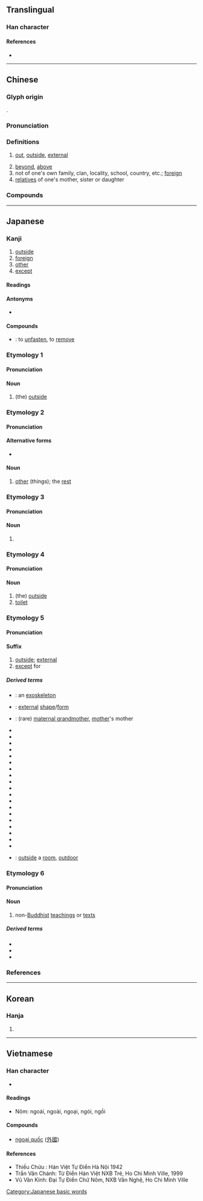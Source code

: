 {{also|㚈}}
{{character info/new}}
==Translingual==
{{stroke order|strokes=5}}

===Han character===
{{Han char|rn=36|rad=夕|as=02|sn=5|four=23200|canj=NIY|ids=⿰夕卜}}

====References====
* {{Han ref|kx=0246.020|dkj=05750|dj=0487.050|hdz=20860.010|uh=5916|ud=22806|bh=A57E|bd=42366}}

----

==Chinese==
{{zh-forms}}

===Glyph origin===
{{Han etyl}}
{{Han compound|卜|月|ls=psc|c1=s|c2=p}}.

===Pronunciation===
{{zh-pron
|m=wài
|m-s=wai4/wei4
|m-s_note=wei4 appears in some phrases
|c=ngoi6
|c-t=
|g=
|h=pfs=ngoi
|j=
|md=nguôi/ngiê
|md_note=nguôi - literary; ngiê - colloquial
|mn=gōa/gōe
|mn_note=gōe - literary; gōa - colloquial
|mn-t=
|w=3nga
|x=
|mc=y
|oc=y
|cat=a,n
}}

===Definitions===
{{zh-hanzi}}

# [[out]], [[outside]], [[external]]
#: {{zh-ant|裡|內}}
# [[beyond]], [[above]]
# not of one's own family, clan, locality, school, country, etc.; [[foreign]]
# [[relatives]] of one's mother, sister or daughter
#: {{zh-x|外婆|maternal grandmother}}
#: {{zh-x|外孫|daughter's son}}
#: {{zh-x|外祖父|maternal grandfather}}

===Compounds===
{{zh-der|丁外艱|不外|不外乎|不自外|中外|之外|以外|作外|例外|內外|其外|出外|出外景|出意外|分外|劍外|務外|化外|口外|另外|向外|味外味|員外|員外郎|圈外人|國外|在外|域外|塞外|外丹|外丹功|外事|外交|外交團|外交官|外交部|外人|外來|外來語|外來錢|外侮|外側|外傅|外傳|外債|外傷|外像|外僑|外光派|外公|外出|外出服|外出血|外力|外功|外加|外動詞|外務|外務員|外勞|外勤|外包|外匯|外卡|外史|外名|外向|外呈答|外呼吸|外商|外四路|外國|外國人|外國貨|外圍|外在|外在美|外地|外型|外城|外埠|外場|外場人|外外|外太空|外套|外姓|外婆|外婦|外子|外孫|外孫女|外宅|外官|外客|外家|外宿|外寇|外層|外帶|外幣|外延|外引|外弟|外形|外後日|外心|外快|外快子|外患|外感|外戚|外戶|外手|外才|外找|外技|外掛|外接圓|外揚|外援|外放|外教|外敵|外敷|外文|外方|外族|外日|外星人|外景|外末|外果皮|外標|外欠|外此|外殼|外母|外毒素|外氏|外水|外江|外泄|外洋|外洩|外流|外流區|外流河|外海|外淨|外港|外焰|外煙|外燃機|外父|外生|外甥|外甥女|外用|外用藥|外界|外痔|外相|外省|外祖母|外祖父|外科|外秧兒|外稃|外篇|外籍|外線|外緣|外縣|外罩|外耳|外耳道|外聽道|外胎|外胚層|外膜|外舅|外舍|外艱|外蒙|外蒙古|外藩|外號|外行|外行人|外行星|外行話|外衣|外表|外褂|外親|外觀|外角|外角球|外話|外語|外調|外貌|外財|外貨|外貿|外資|外賓|外賣|外路|外路人|外遇|外道|外道兒|外道話|外邊|外郎|外部|外鄉|外野|外野手|外鈔|外銷|外錯角|外長城|外間|外附|外集|外電|外電路|外面|外面情|外項|外頭|外館|天外|媚外|室外|局外|局外人|山外|崇外|度外|徼外|心外膜|意外|意外險|戶外|打外|打野外|拍外景|排外|援外|方外|方外人|望外|格外|此外|治外|法外|流外|海外|海外版|涉外|濱外|牆外漢|物外|界外|界外球|窗外|紅外線|紫外線|老外|而外|膜外|自外|荒外|號外|裡外|裡外裡|見外|言外|課外|象外|賺外快|郊外|野外|門外|門外漢|開外|關外|除外|䫄外|題外話|額外|餘外|騖外|屋外}}

{{zh-cat|Beginning}}

----

==Japanese==

===Kanji===
{{ja-kanji|grade=2|rs=夕02}}

# [[outside]]
# [[foreign]]
# [[other]]
# [[except]]

====Readings====
{{ja-readings
|goon=げ<げ<ぐゑ
|kanon=がい<ぐわい
|toon=うい
|kun=そと-, ほか-, はず-す, はず-れる
}}

====Antonyms====
* {{ja-l|内}}

====Compounds====
* {{ja-r|外す|はずす}}: to [[unfasten]], to [[remove]]

===Etymology 1===
{{ja-kanjitab|そと|yomi=k}}

====Pronunciation====
{{ja-pron|yomi=k|そと|acc=1|acc_ref=DJR,NHK}}

====Noun====
{{ja-noun|そと}}

# (the) [[outside]]

===Etymology 2===
{{ja-kanjitab|ほか|yomi=k}}

====Pronunciation====
{{ja-pron|yomi=k|ほか|acc=0|acc_ref=DJR,NHK}}

====Alternative forms====
* {{ja-l|他}}

====Noun====
{{ja-noun|ほか}}

# [[other]] (things); the [[rest]]

===Etymology 3===
{{ja-kanjitab|yomi=irr|sort=よそ}}

====Pronunciation====
{{ja-pron|yomi=irr|よそ|acc=2|acc_ref=DJR,NHK|acc2=1|acc2_ref=DJR,NHK}}

====Noun====
{{ja-noun|よそ}}

# {{alternative spelling of|余所|lang=ja}}

===Etymology 4===
{{ja-kanjitab|と|yomi=irr}}

====Pronunciation====
{{ja-pron|yomi=irr|と}}

====Noun====
{{ja-noun|と}}

# (the) [[outside]]
# [[toilet]]

===Etymology 5===
{{ja-kanjitab|がい|yomi=o}}
{{der|ja|ltc|外|sort=かい'}}

====Pronunciation====
{{ja-pron|yomi=kanon|がい}}

====Suffix====
{{ja-pos|suffix|がい|hhira=ぐわい}}

# [[outside]]; [[external]]
# [[except]] for

=====Derived terms=====
{{der-top}}
* {{ja-r|外骨格|がいこっかく}}: an [[exoskeleton]]
* {{ja-r|外形|がいけい}}: [[external]] [[shape]]/[[form]]
* {{ja-r|外祖母|がいそぼ}}: (rare) [[maternal grandmother]], [[mother]]'s mother
* {{ja-r|外交|がいこう}}
* {{ja-r|外人|がいじん}}
* {{ja-r|外傷|がいしょう}}
* {{ja-r|外出|がいしゅつ}}
* {{ja-r|外務省|がいむしょう}}
* {{ja-r|外国|がいこく}}
* {{ja-r|外国人|がいこくじん}}
* {{ja-r|外国語|がいこくご}}
* {{ja-r|外来|がいらい}}
* {{ja-r|外来語|がいらいご}}
* {{ja-r|外泊|がいはく}}
* {{ja-r|外相|がいしょう}}
* {{ja-r|外耳|がいじ}}
* {{ja-r|外苑|がいえん}}
* {{ja-r|外資|がいし}}
* {{ja-r|外貨|がいか}}
* {{ja-r|外装|がいそう}}
* {{ja-r|外部|がいぶ}}
* {{ja-r|海外|かいがい}}
* {{ja-r|室外|しつがい}}: [[outside]] a [[room]], [[outdoor]]
{{der-bottom}}

===Etymology 6===
{{ja-kanjitab|げ|yomi=o}}
{{der|ja|ltc|外|sort=け'}}

====Pronunciation====
{{ja-pron|yomi=goon|げ|acc=1|acc_ref=DJR}}

====Noun====
{{ja-noun|げ}}

# {{lb|ja|Buddhism|sort=け'}} non-[[Buddhist]] [[teaching]]s or [[text]]s

=====Derived terms=====
* {{ja-r|外科|げか}}
* {{ja-r|外道|げどう}}
* {{ja-r|外法|げほう}}

===References===
<references/>

[[Category:Japanese basic words]]

----

==Korean==

===Hanja===
{{ko-hanja|hangeul=외|rv=oe|mr=oe|y=oy|eumhun=바깥|ehrv=bakkat|ehmr=pakkat|ehy=pakkath}}

# {{defn|lang=ko|sort=夕02}}

----

==Vietnamese==

===Han character===
{{vi-hantu|[[ngoại]], [[ngoái]], [[ngoải]], [[ngoài]], [[nguậy]]|rs=夕02}}

* {{defn|lang=vi|sort=夕02}}

====Readings====
* Nôm: ngoái, ngoài, ngoại, ngòi, ngồi

====Compounds====
* [[ngoại quốc]] ([[外國]])

====References====
* Thiều Chửu : Hán Việt Tự Điển Hà Nội 1942
* Trần Văn Chánh: Từ Điển Hán Việt NXB Trẻ, Ho Chi Minh Ville, 1999
* Vũ Văn Kính: Đại Tự Điển Chữ Nôm, NXB Văn Nghệ, Ho Chi Minh Ville